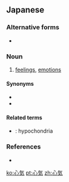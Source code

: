 ==Japanese==
{{ja-kanjitab|しん|き|yomi=on}}

===Alternative forms===
* {{l|ja|辛気}}

===Noun===
{{ja-noun|しんき|kyu=心氣}}

# [[feelings]], [[emotions]]

====Synonyms====
* {{ja-r|気持ち|きもち}}
* {{ja-r|気分|きぶん}}

====Related terms====
* {{ja-r|心気症|しんきしょう}}: hypochondria

===References===
* {{R:Meikyo}}

[[ko:心気]]
[[pt:心気]]
[[zh:心気]]